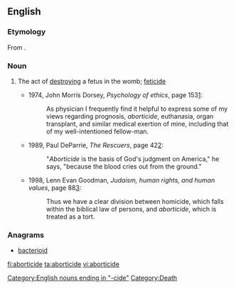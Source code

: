 {{rfv|This is called a medical term and I'm having trouble finding medical web sites or books that use it. It may not be real, if it is, we should source it.}}
==English==

===Etymology===
From {{suffix|abortion|cide|t2=killing}}.

===Noun===
{{en-noun}}

# {{medicine}} The act of [[destroying]] a fetus in the womb; [[feticide]]
#* 1974, John Morris Dorsey, ''Psychology of ethics'', page 153[http://books.google.com/books?id=ADKFh824Vk8C&pg=PA153&dq=aborticide]:
#*: As physician I frequently find it helpful to express some of my views regarding prognosis, ''aborticide'', euthanasia, organ transplant, and similar medical exertion of mine, including that of my well-intentioned fellow-man.
#* 1989, Paul DeParrie, ''The Rescuers'', page 42[http://books.google.com/books?id=yds0NjLEqlcC&q=aborticide]:
#*: "''Aborticide'' is the basis of God's judgment on America," he says, "because the blood cries out from the ground."
#* 1998, Lenn Evan Goodman, ''Judaism, human rights, and human values'', page 88[http://books.google.com/books?id=7hM9j0r0oe8C&pg=PA88&dq=aborticide]:
#*: Thus we have a clear division between homicide, which falls within the biblical law of persons, and ''aborticide'', which is treated as a tort.

===Anagrams===
* [[bacterioid#English|bacterioid]]

[[Category:English nouns ending in "-cide"]]
[[Category:Death]]

[[fi:aborticide]]
[[ta:aborticide]]
[[vi:aborticide]]